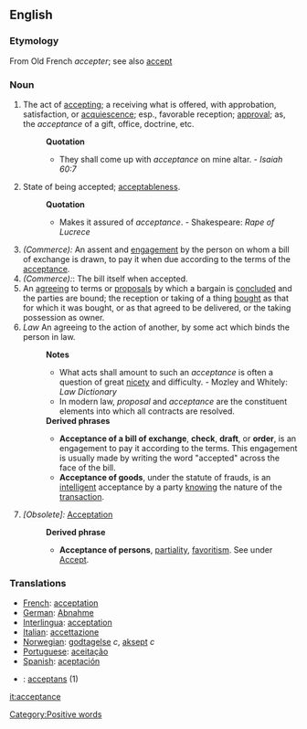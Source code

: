 ==English==
===Etymology===
From Old French ''accepter''; see also [[accept]]
===Noun===
#The act of [[accepting]]; a receiving what is offered, with approbation, satisfaction, or [[acquiescence]]; esp., favorable reception; [[approval]]; as, the ''acceptance'' of a gift, office, doctrine, etc.
#:'''Quotation'''
#:*They shall come up with ''acceptance'' on mine altar. - ''Isaiah 60:7'' 
#State of being accepted; [[acceptableness]].
#:'''Quotation'''
#:*Makes it assured of ''acceptance''. - Shakespeare: ''Rape of Lucrece''
#''(Commerce):'' An assent and [[engagement]] by the person on whom a bill of exchange is drawn, to pay it when due according to the terms of the [[acceptance]]. 
#''(Commerce):'': The bill itself when accepted.
#An [[agreeing]] to terms or [[proposals]] by which a bargain is [[concluded]] and the parties are bound; the reception or taking of a thing [[bought]] as that for which it was bought, or as that agreed to be delivered, or the taking possession as owner.
#''Law'' An agreeing to the action of another, by some act which binds the person in law.
#:'''Notes''' 
#:*What acts shall amount to such an ''acceptance'' is often a question of great [[nicety]] and difficulty. - Mozley and Whitely: ''Law Dictionary''
#:*In modern law, ''proposal'' and ''acceptance'' are the constituent elements into which all contracts are resolved.
#:'''Derived phrases'''
#:*'''Acceptance of a bill of exchange''', '''check''', '''draft''', or '''order''', is an engagement to pay it according to the terms. This engagement is usually made by writing the word "accepted" across the face of the bill.
#:*'''Acceptance of goods''', under the statute of frauds, is an [[intelligent]] acceptance by a party [[knowing]] the nature of the [[transaction]].
#''[Obsolete]:'' [[Acceptation]]
#:'''Derived phrase'''
#:*'''Acceptance of persons''', [[partiality]], [[favoritism]]. See under [[Accept]].

===Translations===
*[[French]]: [[acceptation]]
*[[German]]: [[Abnahme]]
*[[Interlingua]]: [[acceptation]]
*[[Italian]]: [[accettazione]]
*[[Norwegian]]: [[godtagelse]] ''c'', [[aksept]] ''c''
*[[Portuguese]]: [[aceitação]]
*[[Spanish]]: [[aceptación]]
*{{sv}}: [[acceptans]] (1)

[[it:acceptance]]
[[Category:Positive words]]